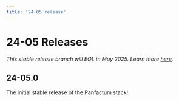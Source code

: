 ```yaml
---
title: '24-05 release'
---
```


# 24-05 Releases

*This stable release branch will EOL in May 2025. Learn more [here](/docs/24-05/guides/versioning/releases).*

## 24-05.0

The initial stable release of the Panfactum stack!
